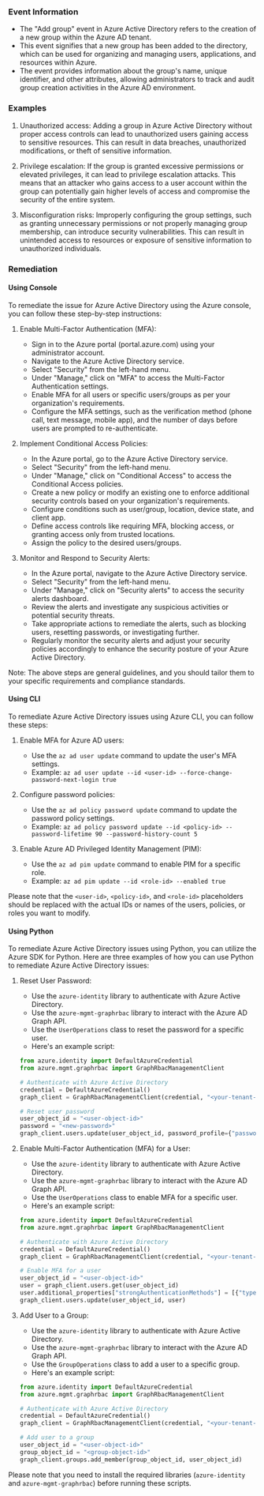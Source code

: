 
### Event Information

- The "Add group" event in Azure Active Directory refers to the creation of a new group within the Azure AD tenant.
- This event signifies that a new group has been added to the directory, which can be used for organizing and managing users, applications, and resources within Azure.
- The event provides information about the group's name, unique identifier, and other attributes, allowing administrators to track and audit group creation activities in the Azure AD environment.


### Examples

1. Unauthorized access: Adding a group in Azure Active Directory without proper access controls can lead to unauthorized users gaining access to sensitive resources. This can result in data breaches, unauthorized modifications, or theft of sensitive information.

2. Privilege escalation: If the group is granted excessive permissions or elevated privileges, it can lead to privilege escalation attacks. This means that an attacker who gains access to a user account within the group can potentially gain higher levels of access and compromise the security of the entire system.

3. Misconfiguration risks: Improperly configuring the group settings, such as granting unnecessary permissions or not properly managing group membership, can introduce security vulnerabilities. This can result in unintended access to resources or exposure of sensitive information to unauthorized individuals.

### Remediation

#### Using Console

To remediate the issue for Azure Active Directory using the Azure console, you can follow these step-by-step instructions:

1. Enable Multi-Factor Authentication (MFA):
   - Sign in to the Azure portal (portal.azure.com) using your administrator account.
   - Navigate to the Azure Active Directory service.
   - Select "Security" from the left-hand menu.
   - Under "Manage," click on "MFA" to access the Multi-Factor Authentication settings.
   - Enable MFA for all users or specific users/groups as per your organization's requirements.
   - Configure the MFA settings, such as the verification method (phone call, text message, mobile app), and the number of days before users are prompted to re-authenticate.

2. Implement Conditional Access Policies:
   - In the Azure portal, go to the Azure Active Directory service.
   - Select "Security" from the left-hand menu.
   - Under "Manage," click on "Conditional Access" to access the Conditional Access policies.
   - Create a new policy or modify an existing one to enforce additional security controls based on your organization's requirements.
   - Configure conditions such as user/group, location, device state, and client app.
   - Define access controls like requiring MFA, blocking access, or granting access only from trusted locations.
   - Assign the policy to the desired users/groups.

3. Monitor and Respond to Security Alerts:
   - In the Azure portal, navigate to the Azure Active Directory service.
   - Select "Security" from the left-hand menu.
   - Under "Manage," click on "Security alerts" to access the security alerts dashboard.
   - Review the alerts and investigate any suspicious activities or potential security threats.
   - Take appropriate actions to remediate the alerts, such as blocking users, resetting passwords, or investigating further.
   - Regularly monitor the security alerts and adjust your security policies accordingly to enhance the security posture of your Azure Active Directory.

Note: The above steps are general guidelines, and you should tailor them to your specific requirements and compliance standards.

#### Using CLI

To remediate Azure Active Directory issues using Azure CLI, you can follow these steps:

1. Enable MFA for Azure AD users:
   - Use the `az ad user update` command to update the user's MFA settings.
   - Example: `az ad user update --id <user-id> --force-change-password-next-login true`

2. Configure password policies:
   - Use the `az ad policy password update` command to update the password policy settings.
   - Example: `az ad policy password update --id <policy-id> --password-lifetime 90 --password-history-count 5`

3. Enable Azure AD Privileged Identity Management (PIM):
   - Use the `az ad pim update` command to enable PIM for a specific role.
   - Example: `az ad pim update --id <role-id> --enabled true`

Please note that the `<user-id>`, `<policy-id>`, and `<role-id>` placeholders should be replaced with the actual IDs or names of the users, policies, or roles you want to modify.

#### Using Python

To remediate Azure Active Directory issues using Python, you can utilize the Azure SDK for Python. Here are three examples of how you can use Python to remediate Azure Active Directory issues:

1. Reset User Password:
   - Use the `azure-identity` library to authenticate with Azure Active Directory.
   - Use the `azure-mgmt-graphrbac` library to interact with the Azure AD Graph API.
   - Use the `UserOperations` class to reset the password for a specific user.
   - Here's an example script:

   ```python
   from azure.identity import DefaultAzureCredential
   from azure.mgmt.graphrbac import GraphRbacManagementClient

   # Authenticate with Azure Active Directory
   credential = DefaultAzureCredential()
   graph_client = GraphRbacManagementClient(credential, "<your-tenant-id>")

   # Reset user password
   user_object_id = "<user-object-id>"
   password = "<new-password>"
   graph_client.users.update(user_object_id, password_profile={"password": password})
   ```

2. Enable Multi-Factor Authentication (MFA) for a User:
   - Use the `azure-identity` library to authenticate with Azure Active Directory.
   - Use the `azure-mgmt-graphrbac` library to interact with the Azure AD Graph API.
   - Use the `UserOperations` class to enable MFA for a specific user.
   - Here's an example script:

   ```python
   from azure.identity import DefaultAzureCredential
   from azure.mgmt.graphrbac import GraphRbacManagementClient

   # Authenticate with Azure Active Directory
   credential = DefaultAzureCredential()
   graph_client = GraphRbacManagementClient(credential, "<your-tenant-id>")

   # Enable MFA for a user
   user_object_id = "<user-object-id>"
   user = graph_client.users.get(user_object_id)
   user.additional_properties["strongAuthenticationMethods"] = [{"type": "microsoftAuthenticator"}]
   graph_client.users.update(user_object_id, user)
   ```

3. Add User to a Group:
   - Use the `azure-identity` library to authenticate with Azure Active Directory.
   - Use the `azure-mgmt-graphrbac` library to interact with the Azure AD Graph API.
   - Use the `GroupOperations` class to add a user to a specific group.
   - Here's an example script:

   ```python
   from azure.identity import DefaultAzureCredential
   from azure.mgmt.graphrbac import GraphRbacManagementClient

   # Authenticate with Azure Active Directory
   credential = DefaultAzureCredential()
   graph_client = GraphRbacManagementClient(credential, "<your-tenant-id>")

   # Add user to a group
   user_object_id = "<user-object-id>"
   group_object_id = "<group-object-id>"
   graph_client.groups.add_member(group_object_id, user_object_id)
   ```

Please note that you need to install the required libraries (`azure-identity` and `azure-mgmt-graphrbac`) before running these scripts.

